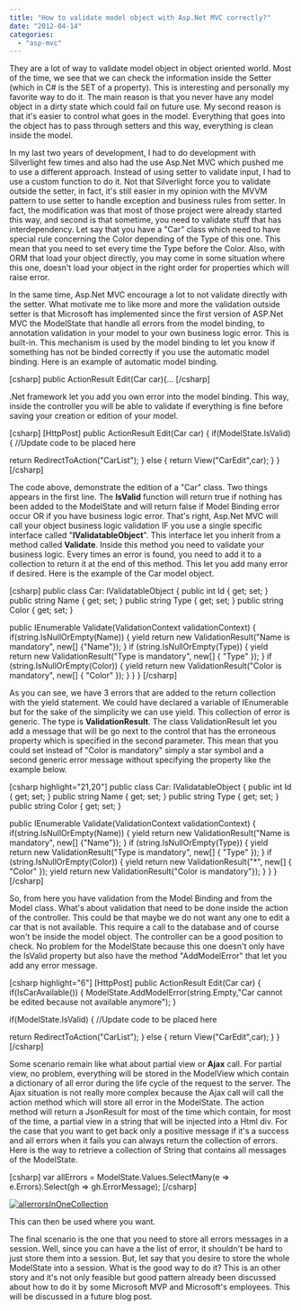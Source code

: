 ```yaml
---
title: "How to validate model object with Asp.Net MVC correctly?"
date: "2012-04-14"
categories: 
  - "asp-mvc"
---
```


They are a lot of way to validate model object in object oriented world. Most of the time, we see that we can check the information inside the Setter (which in C# is the SET of a property). This is interesting and personally my favorite way to do it. The main reason is that you never have any model object in a dirty state which could fail on future use. My second reason is that it's easier to control what goes in the model. Everything that goes into the object has to pass through setters and this way, everything is clean inside the model.

In my last two years of development, I had to do development with Silverlight few times and also had the use Asp.Net MVC which pushed me to use a different approach. Instead of using setter to validate input, I had to use a custom function to do it. Not that Silverlight force you to validate outside the setter, in fact, it's still easier in my opinion with the MVVM pattern to use setter to handle exception and business rules from setter. In fact, the modification was that most of those project were already started this way, and second is that sometime, you need to validate stuff that has interdependency. Let say that you have a "Car" class which need to have special rule concerning the Color depending of the Type of this one. This mean that you need to set every time the Type before the Color. Also, with ORM that load your object directly, you may come in some situation where this one, doesn't load your object in the right order for properties which will raise error.

In the same time, Asp.Net MVC encourage a lot to not validate directly with the setter. What motivate me to like more and more the validation outside setter is that Microsoft has implemented since the first version of ASP.Net MVC the ModelState that handle all errors from the model binding, to annotation validation in your model to your own business logic error. This is built-in. This mechanism is used by the model binding to let you know if something has not be binded correctly if you use the automatic model binding. Here is an example of automatic model binding.

\[csharp\] public ActionResult Edit(Car car){... \[/csharp\]

.Net framework let you add you own error into the model binding. This way, inside the controller you will be able to validate if everything is fine before saving your creation or edition of your model.

\[csharp\] \[HttpPost\] public ActionResult Edit(Car car) { if(ModelState.IsValid) { //Update code to be placed here

return RedirectToAction("CarList"); } else { return View("CarEdit",car); } } \[/csharp\]

The code above, demonstrate the edition of a "Car" class. Two things appears in the first line. The **IsValid** function will return true if nothing has been added to the ModelState and will return false if Model Binding error occur OR if you have business logic error. That's right, Asp.Net MVC will call your object business logic validation IF you use a single specific interface called "**IValidatableObject**". This interface let you inherit from a method called **Validate**. Inside this method you need to validate your business logic. Every times an error is found, you need to add it to a collection to return it at the end of this method. This let you add many error if desired. Here is the example of the Car model object.

\[csharp\] public class Car: IValidatableObject { public int Id { get; set; } public string Name { get; set; } public string Type { get; set; } public string Color { get; set; }

public IEnumerable<ValidationResult> Validate(ValidationContext validationContext) { if(string.IsNullOrEmpty(Name)) { yield return new ValidationResult("Name is mandatory", new\[\] {"Name"}); } if (string.IsNullOrEmpty(Type)) { yield return new ValidationResult("Type is mandatory", new\[\] { "Type" }); } if (string.IsNullOrEmpty(Color)) { yield return new ValidationResult("Color is mandatory", new\[\] { "Color" }); } } } \[/csharp\]

As you can see, we have 3 errors that are added to the return collection with the yield statement. We could have declared a variable of IEnumerable but for the sake of the simplicity we can use yield. This collection of error is generic. The type is **ValidationResult**. The class ValidationResult let you add a message that will be go next to the control that has the erroneous property which is specified in the second parameter. This mean that you could set instead of "Color is mandatory" simply a star symbol and a second generic error message without specifying the property like the example below.

\[csharp highlight="21,20"\] public class Car: IValidatableObject { public int Id { get; set; } public string Name { get; set; } public string Type { get; set; } public string Color { get; set; }

public IEnumerable<ValidationResult> Validate(ValidationContext validationContext) { if(string.IsNullOrEmpty(Name)) { yield return new ValidationResult("Name is mandatory", new\[\] {"Name"}); } if (string.IsNullOrEmpty(Type)) { yield return new ValidationResult("Type is mandatory", new\[\] { "Type" }); } if (string.IsNullOrEmpty(Color)) { yield return new ValidationResult("\*", new\[\] { "Color" }); yield return new ValidationResult("Color is mandatory"}); } } } \[/csharp\]

So, from here you have validation from the Model Binding and from the Model class. What's about validation that need to be done inside the action of the controller. This could be that maybe we do not want any one to edit a car that is not available. This require a call to the database and of course won't be inside the model object. The controller can be a good position to check. No problem for the ModelState because this one doesn't only have the IsValid property but also have the method "AddModelError" that let you add any error message.

\[csharp highlight="6"\] \[HttpPost\] public ActionResult Edit(Car car) { if(IsCarAvailable()) { ModelState.AddModelError(string.Empty,"Car cannot be edited because not available anymore"); }

if(ModelState.IsValid) { //Update code to be placed here

return RedirectToAction("CarList"); } else { return View("CarEdit",car); } } \[/csharp\]

Some scenario remain like what about partial view or **Ajax** call. For partial view, no problem, everything will be stored in the ModelView which contain a dictionary of all error during the life cycle of the request to the server. The Ajax situation is not really more complex because the Ajax call will call the action method which will store all error in the ModelState. The action method will return a JsonResult for most of the time which contain, for most of the time, a partial view in a string that will be injected into a Html div. For the case that you want to get back only a positive message if it's a success and all errors when it fails you can always return the collection of errors. Here is the way to retrieve a collection of String that contains all messages of the ModelState.

\[csharp\] var allErrors = ModelState.Values.SelectMany(e => e.Errors).Select(gh => gh.ErrorMessage); \[/csharp\]

[![](http://patrickdesjardins.com/blog/wp-content/uploads/2012/04/allerrorsInOneCollection-400x51.png "allerrorsInOneCollection")](http://patrickdesjardins.com/blog/how-to-validate-model-object-with-asp-net-mvc-correctly/allerrorsinonecollection)

This can then be used where you want.

The final scenario is the one that you need to store all errors messages in a session. Well, since you can have a the list of error, it shouldn't be hard to just store them into a session. But, let say that you desire to store the whole ModelState into a session. What is the good way to do it? This is an other story and it's not only feasible but good pattern already been discussed about how to do it by some Microsoft MVP and Microsoft's employees. This will be discussed in a future blog post.
